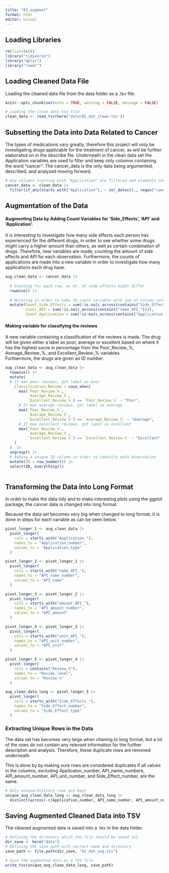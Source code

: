 ```yaml
---
title: "03_augment"
format: html
editor: visual
---
```


## Loading Libraries

```r
rm(list=ls())
library("tidyverse")
library("dplyr")
library("readr")
```

## Loading Cleaned Data File

Loading the cleaned data file from the data folder as a .tsv file.

```r
knitr::opts_chunk$set(echo = TRUE, warning = FALSE, message = FALSE)

# Loading the clean data tsv file 
clean_data <- read_tsv(here('data/02_dat_clean.tsv'))

```

## Subsetting the Data into Data Related to Cancer

The types of medications vary greatly, therefore this project will only be investigating drugs applicable for the treatment of cancer, as will be further elaborated on in the describe file. Underneath in the clean data set the Application variables are used to filter and keep only columns containing the word "cancer". The cancer_data is the only data being argumented, described, and analyzed moving forward.

```r
# Any columns starting with "Application" are filtered and elements containng the word "cancer" detected 
cancer_data <- clean_data |>
  filter(if_any(starts_with("Application"), ~ str_detect(., regex("cancer", ignore_case = TRUE))))
```

## Augmentation of the Data

#### Augmenting Data by Adding Count Variables for 'Side_Effects', 'API' and 'Application'.

It is interesting to investigate how many side effects each person has experienced for the different drugs, in order to see whether some drugs might carry a higher amount than others, as well as certain combination of drugs. Therefore, new variables are made, counting the amount of side effects and API for each observation. Furthermore, the counts of applications are made into a new variable in order to investigate how many applications each drug have.

```r
aug_clean_data <- cancer_data |>
  
  # Counting for each row, as nr. of side effects might differ
  rowwise() |>
  
  # Mutating in order to make SE_count variable with sum of Column containing SE in         header as this refer to side effects listed for each row 
  mutate(Count_Side_Effects = sum(!is.na(c_across(contains("Side_Effects_")))), 
         Count_API = sum(!is.na(c_across(contains("name_API_")))),
         Count_Application = sum(!is.na(c_across(contains("Application_")))))

```

#### Making variable for classifying the reviews

A new variable containing a classification of the reviews is made. The drug will be given either a label as poor, average or excellent based on where it has the highest socre in percentage from the Poor_Review\_%, Average_Review\_%, and Excellent_Review\_% variables. \
Furthermore, the drugs are given an ID number.

```r

aug_clean_data <- aug_clean_data |> 
  rowwise() |> 
  mutate(
  # If max poor reviews, get label as poor
    Classification_Review = case_when(
      max(`Poor_Review_%`, 
          `Average_Review_%`, 
          `Excellent_Review_%`) == `Poor_Review_%` ~ "Poor",
      # If max average reviews, get label as average
      max(`Poor_Review_%`, 
          `Average_Review_%`, 
          `Excellent_Review_%`) == `Average_Review_%` ~ "Average",
      # If max excellent reviews, get label as excellent
      max(`Poor_Review_%`, 
          `Average_Review_%`, 
          `Excellent_Review_%`) == `Excellent_Review_%` ~ "Excellent"
    )
  )  |> 
  ungroup() |>  
  # Adding a unique ID column in order to identify each observation
  mutate(ID = row_number()) |>
  select(ID, everything())
  
```

## Transforming the Data into Long Format

In order to make the data tidy and to make interesting plots using the ggplot package, the cancer data is changed into long format.

Because the data set becomes very big when changed to long format, it is done in steps for each variable as can be seen below.

```r
pivot_longer_1 <- aug_clean_data |>
  pivot_longer(
    cols = starts_with("Application_"),
    names_to = "Application_number",
    values_to = "Application_type"
  ) 

```

```r
pivot_longer_2 <- pivot_longer_1 |>
  pivot_longer(
    cols = starts_with("name_API_"),
    names_to = "API_name_number",
    values_to = "API_name"
  )
```

```r
pivot_longer_3 <- pivot_longer_2 |>
  pivot_longer(
    cols = starts_with("amount_API_"),
    names_to = "API_amount_number",
    values_to = "API_amount"
  )
```

```r
pivot_longer_4 <- pivot_longer_3 |>
  pivot_longer(
    cols = starts_with("unit_API_"),
    names_to = "API_unit_number",
    values_to = "API_unit"
  )

```

```r
pivot_longer_5 <- pivot_longer_4 |>
  pivot_longer(
    cols = contains("Review_%"),
    names_to = "Review_level",
    values_to = "Review_%"
  )
```

```r
aug_clean_data_long <- pivot_longer_5 |>
  pivot_longer(
    cols = starts_with("Side_Effects_"),
    names_to = "Side_Effect_number",
    values_to = "Side_Effect_type"
  )


```

### Extracting Unique Rows in the Data

The data set has becomes very large when chaning to long format, but a lot of the rows do not contain any relevant information for the further descripton and analysis. Therefore, these duplicate rows are removed underneath.

This is done by by making sure rows are considered duplicates if all values in the columns, excluding Applicaton_number, API_name_numbere, API_amount_number, API_unit_number, and Side_Effect_number, are the same.

```r

# Only unique/distinct rows are kept
unique_aug_clean_data_long <- aug_clean_data_long |>
  distinct(across(-c(Application_number, API_name_number, API_amount_number, API_unit_number, Side_Effect_number)), .keep_all = TRUE)

```

## Saving Augmented Cleaned Data into TSV

The cleaned augmented data is saved into a .tsv in the data folder.

```r
# Defining the directory which the file should be saved to} 
dir_save <- here("data")
# Defining the save path with correct name and directory
save_path <- file.path(dir_save, "03_dat_aug.tsv")

# Save the augmented data as a TSV file
write_tsv(unique_aug_clean_data_long, save_path)

```
